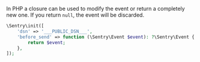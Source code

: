 In PHP a closure can be used to modify the event or return a completely new one. If you return `null`, the event will be discarded.

```php
\Sentry\init([
    'dsn' => '___PUBLIC_DSN___',
    'before_send' => function (\Sentry\Event $event): ?\Sentry\Event {
        return $event;
    },
]);
```
